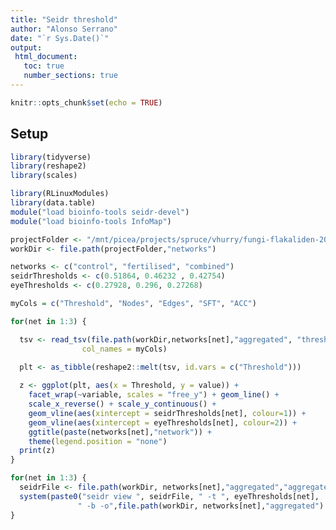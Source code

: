 ```yaml
---
title: "Seidr threshold"
author: "Alonso Serrano"
date: "`r Sys.Date()`"
output:
 html_document:
   toc: true
   number_sections: true
---
```


```r
knitr::opts_chunk$set(echo = TRUE)
```
## Setup

```r
library(tidyverse)
library(reshape2)
library(scales)

library(RLinuxModules)
library(data.table)
module("load bioinfo-tools seidr-devel")
module("load bioinfo-tools InfoMap")

projectFolder <- "/mnt/picea/projects/spruce/vhurry/fungi-flakaliden-2011"
workDir <- file.path(projectFolder,"networks")
```
```r
networks <- c("control", "fertilised", "combined")
seidrThresholds <- c(0.51864, 0.46232 , 0.42754)
eyeThresholds <- c(0.27928, 0.296, 0.27268)
```

```r
myCols = c("Threshold", "Nodes", "Edges", "SFT", "ACC")

for(net in 1:3) {

  tsv <- read_tsv(file.path(workDir,networks[net],"aggregated", "threshold.txt"),
                col_names = myCols)

  plt <- as_tibble(reshape2::melt(tsv, id.vars = c("Threshold")))
  
  z <- ggplot(plt, aes(x = Threshold, y = value)) +
    facet_wrap(~variable, scales = "free_y") + geom_line() +
    scale_x_reverse() + scale_y_continuous() +
    geom_vline(aes(xintercept = seidrThresholds[net], colour=1)) +
    geom_vline(aes(xintercept = eyeThresholds[net], colour=2)) +
    ggtitle(paste(networks[net],"network")) +
    theme(legend.position = "none")
  print(z)
}
```

```r
for(net in 1:3) {
  seidrFile <- file.path(workDir, networks[net],"aggregated","aggregated.sf")
  system(paste0("seidr view ", seidrFile, " -t ", eyeThresholds[net],
               " -b -o",file.path(workDir, networks[net],"aggregated") ,"/aggregated_", eyeThresholds[net],".sf"), intern=TRUE)
}


```

